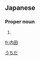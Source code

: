 ==Japanese==
{{ja-kanjitab|内|田}}

===Proper noun===
{{ja-pos|proper|うちだ}}

# {{surname|lang=ja}}

[[Category:Japanese surnames|うちだ]]

[[fr:内田]]